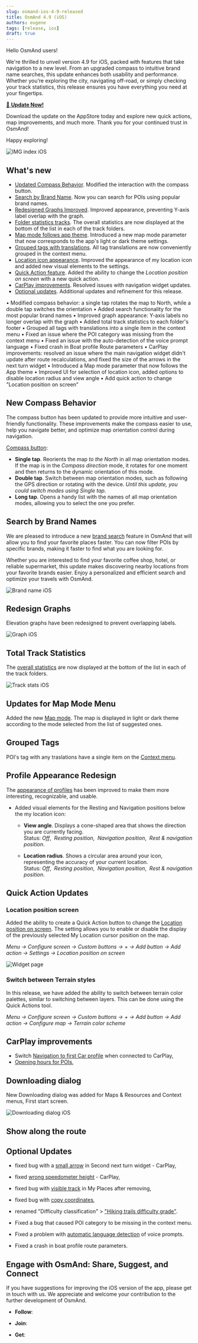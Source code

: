 ```yaml
---
slug: osmand-ios-4-9-released
title: OsmAnd 4.9 (iOS)
authors: eugene
tags: [release, ios]
draft: true
---
```




Hello OsmAnd users!  

We're thrilled to unveil version 4.9 for iOS, packed with features that take navigation to a new level. From an upgraded compass to intuitive brand name searches, this update enhances both usability and performance. Whether you’re exploring the city, navigating off-road, or simply checking your track statistics, this release ensures you have everything you need at your fingertips.

[🔄   **Update Now!**](https://itunes.apple.com/us/app/osmand-maps-travel-navigate/id934850257)

Download the update on the AppStore today and explore new quick actions, map improvements, and much more. Thank you for your continued trust in OsmAnd!

Happy exploring!

![IMG index iOS](./img/ios_4-9.png)

<!--truncate-->

## What's new

- [Updated Compass Behavior](#new-compass-behavior). Modified the interaction with the compass button. <!-- Now a single tap turns the map to the North, and a double tap switches the map orientation. -->
- [Search by Brand Name](#search-by-brand-names). Now you can search for POIs using popular brand names.
- [Redesigned Graphs Improved](#redesign-graphs). Improved appearance, preventing Y-axis label overlap with the graph. 
- [Folder statistics tracks](#total-track-statistics). The overall statistics are now displayed at the bottom of the list in each of the track folders.
- [Map mode follows app theme](#updates-for-map-mode-menu). Introduced a new map mode parameter that now corresponds to the app's light or dark theme settings.
- [Grouped tags with translations](#grouped-tags). All tag translations are now conveniently grouped in the context menu.
- [Location icon appearance](#profile-appearance-redesign). Improved the appearance of my location icon and added new visual elements to the settings.
- [Quick Action feature](#quick-action-update). Added the ability to change the *Location position on screen* with a new quick action.
- [CarPlay improvements](#carplay-improvements). Resolved issues with navigation widget updates. <!--Resolved issues with navigation widget updates after recalculations and adjusted arrow sizes in the turn widget.-->
- [Optional updates](#optional-updates). Additional updates and refinement for this release.


• Modified compass behavior: a single tap rotates the map to North, while a double tap switches the orientation 
• Added search functionality for the most popular brand names 
• Improved graph appearance: Y-axis labels no longer overlap with the graph 
• Added total track statistics to each folder's footer 
• Grouped all tags with translations into a single item in the context menu 
• Fixed an issue where the POI category was missing from the context menu 
• Fixed an issue with the auto-detection of the voice prompt language 
• Fixed crash in Boat profile Route parameters 
• CarPlay improvements: resolved an issue where the main navigation widget didn't update after route recalculations, and fixed the size of the arrows in the next turn widget 
• Introduced a Map mode parameter that now follows the App theme 
• Improved UI for selection of location icon, added options to disable location radius and view angle 
• Add quick action to change "Location position on screen"



## New Compass Behavior

The compass button has been updated to provide more intuitive and user-friendly functionality. These improvements make the compass easier to use, help you navigate better, and optimize map orientation control during navigation.

[Compass button](https://osmand.net/docs/user/map/interact-with-map/#map-orientation-and-compass): 

- **Single tap**. Reorients the map *to the North* in all map orientation modes. If the map is in the *Compass direction* mode, it rotates for one moment and then returns to the dynamic orientation of this mode.
- **Double tap**. Switch between map orientation modes, such as following the GPS direction or rotating with the device. *Until this update, you could switch modes using Single tap*.
- **Long tap**. Opens a handy list with the names of all map orientation modes, allowing you to select the one you prefer.


## Search by Brand Names

We are pleased to introduce a new [brand search](https://osmand.net/docs/user/search/search-poi#how-to-use) feature in OsmAnd that will allow you to find your favorite places faster. You can now filter POIs by specific brands, making it faster to find what you are looking for.  

Whether you are interested to find your favorite coffee shop, hotel, or reliable supermarket, this update makes discovering nearby locations from your favorite brands easier. Enjoy a personalized and efficient search and optimize your travels with OsmAnd.

![Brand name iOS](./img/brand.png)

## Redesign Graphs

Elevation graphs have been redesigned to prevent overlapping labels.

![Graph iOS](./img/graph.png)

## Total Track Statistics

The [overall statistics](https://osmand.net/docs/user/personal/tracks/manage-tracks#folder-statistics) are now displayed at the bottom of the list in each of the track folders.

![Track stats iOS](./img/track_stats.png)

## Updates for Map Mode Menu

Added the new [Map mode](https://osmand.net/docs/user/map/vector-maps#map-mode). The map is displayed in light or dark theme according to the mode selected from the list of suggested ones.


## Grouped Tags

POI's tag with any traslations have a single item on the [Context menu](https://osmand.net/docs/user/map/map-context-menu#details).


## Profile Appearance Redesign

The [appearance of profiles](https://osmand.net/docs/user/personal/profiles/#my-location-appearance) has been improved to make them more interesting, recognizable, and usable. 
<!-- 
The update includes:
- New icon and color selection components.
- Redesign of the location icon selection map.
- Default 3D icons.-->
- Added visual elements for the Resting and Navigation positions below the my location icon:

  - **View angle**. Displays a cone-shaped area that shows the direction you are currently facing.  
  Status: *Off*, &nbsp;*Resting position*, &nbsp;*Navigation position*, &nbsp;*Rest & navigation position*.  

  - **Location radius**. Shows a circular area around your icon, representing the accuracy of your current location.  
  Status: *Off*, &nbsp;*Resting position*, &nbsp;*Navigation position*, &nbsp;*Rest & navigation position*.  


##  Quick Action Updates

### Location position screen


Added the ability to create a Quick Action button to change the [Location position on screen](https://osmand.net/docs/user/widgets/quick-action#settings). The setting allows you to enable or disable the display of the previously selected My Location cursor position on the map.

_Menu → Configure screen → Custom buttons → + → Add button → Add action → Settings → Location position on screen_

![Widget page](./img/conf_screen_display_position_ios.png)

### Switch between Terrain styles

In this release, we have added the ability to switch between terrain color palettes, similar to switching between layers. This can be done using the Quick Actions tool.

_Menu → Configure screen → Custom buttons → + → Add button → Add action → Configure map → Terrain color scheme_

## CarPlay improvements

<!--
Resolved an issue that caused the main navigation widget to not refresh after a route recalculation, and fixed the size of the arrows in the next turn widget. -->

- Switch [Navigation to first Car profile](https://github.com/osmandapp/OsmAnd-iOS/issues/3957) when connected to CarPlay,
- [Opening hours for POIs](https://github.com/osmandapp/OsmAnd-iOS/issues/3961),

## Downloading dialog

New Downloading dialog was added for Maps & Resources and Context menus, First start screen.

![Downloading dialog iOS](./img/downloading.png)

## Show along the route

## Optional Updates

- fixed bug with a [small arrow](https://github.com/osmandapp/OsmAnd-iOS/issues/3964) in Second next turn widget - CarPlay,
- fixed [wrong speedometer height](https://github.com/osmandapp/OsmAnd-iOS/issues/3958) - CarPlay,
- fixed bug with [visible track](https://github.com/osmandapp/OsmAnd-iOS/issues/3982) in My Places after removing,
- fixed bug with [copy coordinates](https://github.com/osmandapp/OsmAnd-iOS/issues/4045),
- renamed "Difficulty classification" > ["Hiking trails difficulty grade"](https://osmand.net/docs/user/map/routes#hiking-trails-difficulty-grade).

- Fixed a bug that caused POI category to be missing in the context menu. 
- Fixed a problem with [automatic language detection](https://github.com/osmandapp/OsmAnd-iOS/issues/3727) of voice prompts. 
- Fixed a crash in boat profile route parameters.


## Engage with OsmAnd: Share, Suggest, and Connect

If you have suggestions for improving the iOS version of the app, please get in touch with us. We appreciate and welcome your contribution to the further development of OsmAnd.

- **Follow**: <LinksSocial/>  

- **Join**: <LinksTelegram/>  

- **Get**: 

&nbsp;<AppleStore/>